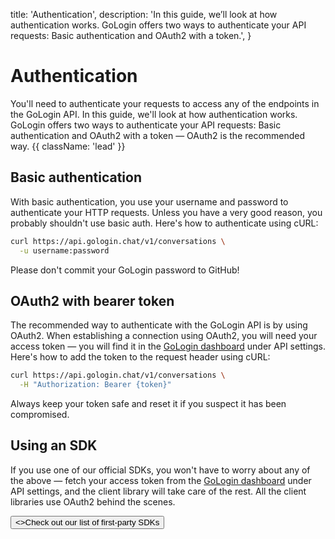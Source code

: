   title: 'Authentication',
  description:
    'In this guide, we’ll look at how authentication works. GoLogin offers two ways to authenticate your API requests: Basic authentication and OAuth2 with a token.',
}

# Authentication

You'll need to authenticate your requests to access any of the endpoints in the GoLogin API. In this guide, we'll look at how authentication works. GoLogin offers two ways to authenticate your API requests: Basic authentication and OAuth2 with a token — OAuth2 is the recommended way. {{ className: 'lead' }}

## Basic authentication

With basic authentication, you use your username and password to authenticate your HTTP requests. Unless you have a very good reason, you probably shouldn't use basic auth. Here's how to authenticate using cURL:

```bash {{ title: 'Example request with basic auth' }}
curl https://api.gologin.chat/v1/conversations \
  -u username:password
```

Please don't commit your GoLogin password to GitHub!

## OAuth2 with bearer token

The recommended way to authenticate with the GoLogin API is by using OAuth2. When establishing a connection using OAuth2, you will need your access token — you will find it in the [GoLogin dashboard](#) under API settings. Here's how to add the token to the request header using cURL:

```bash {{ title: 'Example request with bearer token' }}
curl https://api.gologin.chat/v1/conversations \
  -H "Authorization: Bearer {token}"
```

Always keep your token safe and reset it if you suspect it has been compromised.

## Using an SDK

If you use one of our official SDKs, you won't have to worry about any of the above — fetch your access token from the [GoLogin dashboard](#) under API settings, and the client library will take care of the rest. All the client libraries use OAuth2 behind the scenes.

<div className="not-prose">
  <Button href="/sdks" variant="text" arrow="right">
    <>Check out our list of first-party SDKs</>
  </Button>
</div>
